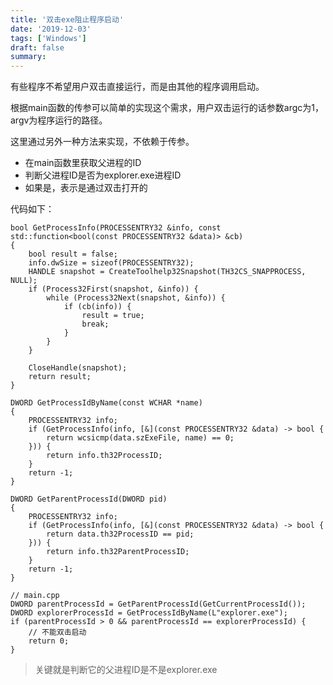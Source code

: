 ```yaml
---
title: '双击exe阻止程序启动'
date: '2019-12-03'
tags: ['Windows']
draft: false
summary: 
---
```


有些程序不希望用户双击直接运行，而是由其他的程序调用启动。

根据main函数的传参可以简单的实现这个需求，用户双击运行的话参数argc为1，argv为程序运行的路径。

这里通过另外一种方法来实现，不依赖于传参。

* 在main函数里获取父进程的ID
* 判断父进程ID是否为explorer.exe进程ID
* 如果是，表示是通过双击打开的

代码如下：
```
bool GetProcessInfo(PROCESSENTRY32 &info, const std::function<bool(const PROCESSENTRY32 &data)> &cb)
{
    bool result = false;
    info.dwSize = sizeof(PROCESSENTRY32);
    HANDLE snapshot = CreateToolhelp32Snapshot(TH32CS_SNAPPROCESS, NULL);
    if (Process32First(snapshot, &info)) {
        while (Process32Next(snapshot, &info)) {
            if (cb(info)) {
                result = true;
                break;
            }
        }
    }

    CloseHandle(snapshot);
    return result;
}

DWORD GetProcessIdByName(const WCHAR *name)
{
    PROCESSENTRY32 info;
    if (GetProcessInfo(info, [&](const PROCESSENTRY32 &data) -> bool {
        return wcsicmp(data.szExeFile, name) == 0;
    })) {
        return info.th32ProcessID;
    }
    return -1;
}

DWORD GetParentProcessId(DWORD pid)
{
    PROCESSENTRY32 info;
    if (GetProcessInfo(info, [&](const PROCESSENTRY32 &data) -> bool {
        return data.th32ProcessID == pid;
    })) {
        return info.th32ParentProcessID;
    }
    return -1;
}

// main.cpp
DWORD parentProcessId = GetParentProcessId(GetCurrentProcessId());
DWORD explorerProcessId = GetProcessIdByName(L"explorer.exe");
if (parentProcessId > 0 && parentProcessId == explorerProcessId) {
    // 不能双击启动
    return 0;
}
```
> 关键就是判断它的父进程ID是不是explorer.exe
